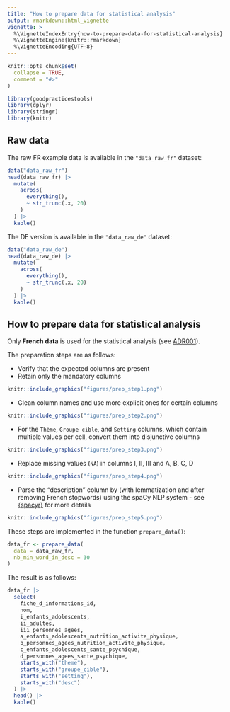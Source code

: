 ```yaml
---
title: "How to prepare data for statistical analysis"
output: rmarkdown::html_vignette
vignette: >
  %\VignetteIndexEntry{how-to-prepare-data-for-statistical-analysis}
  %\VignetteEngine{knitr::rmarkdown}
  %\VignetteEncoding{UTF-8}
---
```


```r
knitr::opts_chunk$set(
  collapse = TRUE,
  comment = "#>"
)
```

```r
library(goodpracticestools)
library(dplyr)
library(stringr)
library(knitr)
```

## Raw data

The raw FR example data is available in the `"data_raw_fr"` dataset:

```r
data("data_raw_fr")
head(data_raw_fr) |> 
  mutate(
    across(
      everything(), 
      ~ str_trunc(.x, 20)
    )
  ) |> 
  kable()
```

The DE version is available in the `"data_raw_de"` dataset:

```r
data("data_raw_de")
head(data_raw_de) |> 
  mutate(
    across(
      everything(), 
      ~ str_trunc(.x, 20)
    )
  ) |> 
  kable()
```

## How to prepare data for statistical analysis

Only **French data** is used for the statistical analysis (see [ADR001](https://promotionsante.github.io/goodpracticestools/articles/tech-adr.html#adr001-management-of-two-languages-fr-and-de-in-data-analysis)).

The preparation steps are as follows:

-   Verify that the expected columns are present
-   Retain only the mandatory columns

```r
knitr::include_graphics("figures/prep_step1.png")
```

-   Clean column names and use more explicit ones for certain columns

```r
knitr::include_graphics("figures/prep_step2.png")
```

-   For the `Thème`, `Groupe cible`, and `Setting` columns, which contain multiple values per cell, convert them into disjunctive columns

```r
knitr::include_graphics("figures/prep_step3.png")
```

-   Replace missing values (`NA`) in columns I, II, III and A, B, C, D

```r
knitr::include_graphics("figures/prep_step4.png")
```

-   Parse the "description" column by (with lemmatization and after removing French stopwords) using the spaCy NLP system - see [{spacyr}](https://spacyr.quanteda.io/) for more details

```r
knitr::include_graphics("figures/prep_step5.png")
```

These steps are implemented in the function `prepare_data()`:

```r
data_fr <- prepare_data(
  data = data_raw_fr,
  nb_min_word_in_desc = 30
)
```

The result is as follows:

```r
data_fr |> 
  select(
    fiche_d_informations_id,
    nom,
    i_enfants_adolescents,
    ii_adultes,
    iii_personnes_agees,
    a_enfants_adolescents_nutrition_activite_physique,
    b_personnes_agees_nutrition_activite_physique,
    c_enfants_adolescents_sante_psychique,
    d_personnes_agees_sante_psychique, 
    starts_with("theme"), 
    starts_with("groupe_cible"),
    starts_with("setting"),
    starts_with("desc")
  ) |> 
  head() |> 
  kable()
```

